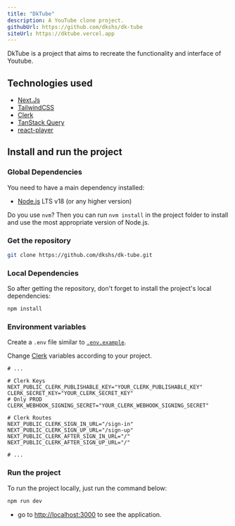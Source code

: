 ```yaml
---
title: "DkTube"
description: A YouTube clone project.
githubUrl: https://github.com/dkshs/dk-tube
siteUrl: https://dktube.vercel.app
---
```


DkTube is a project that aims to recreate the functionality and interface of Youtube.

## Technologies used

- [Next.Js](https://nextjs.org/)
- [TailwindCSS](https://tailwindcss.com/)
- [Clerk](https://clerk.com/)
- [TanStack Query](https://tanstack.com/query/v3/)
- [react-player](https://github.com/CookPete/react-player)

## Install and run the project

### Global Dependencies

You need to have a main dependency installed:

- [Node.js](https://nodejs.dev/) LTS v18 (or any higher version)

Do you use `nvm`? Then you can run `nvm install` in the project folder to install and use the most appropriate version of Node.js.

### Get the repository

```bash
git clone https://github.com/dkshs/dk-tube.git
```

### Local Dependencies

So after getting the repository, don't forget to install the project's local dependencies:

```bash
npm install
```

### Environment variables

Create a `.env` file similar to [`.env.example`](https://github.com/dkshs/dk-tube/blob/master/.env.example).

Change [Clerk](https://dashboard.clerk.com/) variables according to your project.

```env
# ...

# Clerk Keys
NEXT_PUBLIC_CLERK_PUBLISHABLE_KEY="YOUR_CLERK_PUBLISHABLE_KEY"
CLERK_SECRET_KEY="YOUR_CLERK_SECRET_KEY"
# Only PROD
CLERK_WEBHOOK_SIGNING_SECRET="YOUR_CLERK_WEBHOOK_SIGNING_SECRET"

# Clerk Routes
NEXT_PUBLIC_CLERK_SIGN_IN_URL="/sign-in"
NEXT_PUBLIC_CLERK_SIGN_UP_URL="/sign-up"
NEXT_PUBLIC_CLERK_AFTER_SIGN_IN_URL="/"
NEXT_PUBLIC_CLERK_AFTER_SIGN_UP_URL="/"

# ...
```

### Run the project

To run the project locally, just run the command below:

```bash
npm run dev
```

- go to [http://localhost:3000](http://localhost:3000) to see the application.
